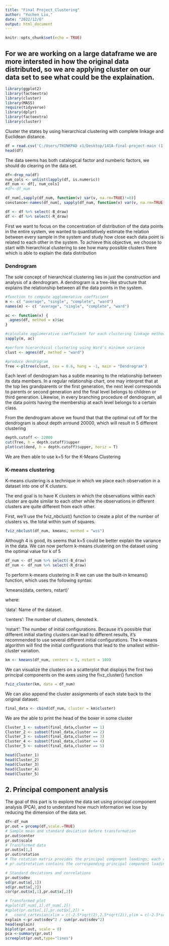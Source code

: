 ---
title: "Final Project_Clustering"
author: "Yuchen Liu,"
date: "2022/12/6"
output: html_document
---

```{r setup, include=FALSE}
knitr::opts_chunk$set(echo = TRUE)
```

## For we are working on a large dataframe we are more intersted in how the original data distributed, so we are applying cluster on our data set to see what could be the explaination.
```{r}
library(ggplot2)
library(factoextra)
library(cluster)
library(MASS)
require(tidyverse)
library(dplyr)
library(factoextra)
library(cluster)
```
Cluster the states by using hierarchical clustering with complete linkage and Euclidean distance.
```{r}
df = read.csv('C:/Users/THINKPAD x1/Desktop/141A-final-project-main (1)/141A-final-project-main/ufc_data.csv')
head(df)
```
The data seems has both catalogical factor and numberic factors, we should do clearing on the data set.
```{r}
df<-drop_na(df)
num_cols <- unlist(lapply(df, is.numeric))
df_num <- df[, num_cols]
#df<-df_num
```
```{r}
df_num[,sapply(df_num, function(v) var(v, na.rm=TRUE)!=0)]
constance<-names(df_num[, sapply(df_num, function(v) var(v, na.rm=TRUE)==0)])
```
```{r}
df <- df %>% select(-B_draw)
df <- df %>% select(-R_draw)
```

First we want to focus on the concentration of distribution of the data points in the entire system, we wanted to quantitatively estimate the relation between every sample in the system and study how close each data point is related to each other in the system. To achieve this objective, we choose to start with hierarchical clustering to see how many possible clusters there which is able to explain the data distribution

### Dendrogram

The sole concept of hierarchical clustering lies in just the construction and analysis of a dendrogram. A dendrogram is a tree-like structure that explains the relationship between all the data points in the system.

```{r}
#function to compute agglomerative coefficient
m <- c( "average", "single", "complete", "ward")
names(m) <- c( "average", "single", "complete", "ward")

ac <- function(x) {
  agnes(df, method = x)$ac
}

#calculate agglomerative coefficient for each clustering linkage method
sapply(m, ac)

#perform hierarchical clustering using Ward's minimum variance
clust <- agnes(df, method = "ward")

#produce dendrogram
Tree <-pltree(clust, cex = 0.6, hang = -1, main = "Dendrogram") 
```

Each level of dendrogram has a subtle meaning to the relationship between its data members. In a regular relationship chart, one may interpret that at the top lies grandparents or the first generation, the next level corresponds to parents or second generation and the final level belongs to children or third generation. Likewise, in every branching procedure of dendrogram, all the data points having the membership at each level belongs to a certain class.

From the dendrogram above we found that that the optimal cut off for the dendrogram is about depth arround 20000, which will result in 5 different clustering

```{r}
depth.cutoff <- 22000
cut(Tree, h = depth.cutoff)$upper
plot(cut(dend, h = depth.cutoff)$upper, horiz = T)
```

We are then able to use k=5 for the K-Means Clustering

### K-means clustering

K-means clustering is a technique in which we place each observation in a dataset into one of K clusters.

The end goal is to have K clusters in which the observations within each cluster are quite similar to each other while the observations in different clusters are quite different from each other.

First, we’ll use the fviz_nbclust() function to create a plot of the number of clusters vs. the total within sum of squares.
```{r}
fviz_nbclust(df_num, kmeans, method = "wss")
```

Although 4 is good, its seems that k=5 could be better explain the variance in the data. We can now perform k-means clustering on the dataset using the optimal value for k of 5

```{r}
df_num <- df_num %>% select(-B_draw)
df_num <- df_num %>% select(-R_draw)
```

To perform k-means clustering in R we can use the built-in kmeans() function, which uses the following syntax:

'kmeans(data, centers, nstart)'

where:

'data': Name of the dataset.

'centers': The number of clusters, denoted k.

'nstart': The number of initial configurations. Because it’s possible that different initial starting clusters can lead to different results, it’s recommended to use several different initial configurations. The k-means algorithm will find the initial configurations that lead to the smallest within-cluster variation.

```{r}
km <- kmeans(df_num, centers = 5, nstart = 100)
```

We can visualize the clusters on a scatterplot that displays the first two principal components on the axes using the fivz_cluster() function

```{r}
fviz_cluster(km, data = df_num)
```
We can also append the cluster assignments of each state back to the original dataset:

```{r}
final_data <- cbind(df_num, cluster = km$cluster)
```

We are the able to print the head of the boxer in some cluster

```{r}
Cluster_1 <- subset(final_data,cluster == 1)
Cluster_2 <- subset(final_data,cluster == 2)
Cluster_3 <- subset(final_data,cluster == 3)
Cluster_4 <- subset(final_data,cluster == 4)
Cluster_5 <- subset(final_data,cluster == 5)

head(Cluster_1)
head(Cluster_2)
head(Cluster_3)
head(Cluster_4)
head(Cluster_5)
```
## 2. Principal component analysis

The goal of this part is to explore the data set using principal component analysis (PCA), and to understand how much information we lose by reducing the dimension of the data set.

```{r}
df<-df_num
pr.out = prcomp(df,scale.=TRUE)
# Sample mean and standard deviation before transformation
pr.out$center
pr.out$scale
# Transformed data
pr.out$x[1,]
pr.out$rotation
# The rotation matrix provides the principal component loadings; each column of 
# pr.out$rotation contains the corresponding principal component loading vector

# Standard deviations and correlations
pr.out$sdev
sd(pr.out$x[,1])
sd(pr.out$x[,2])
cor(pr.out$x[,1],pr.out$x[,2])

# Transformed plot
#qplot(df_num[,1],df_num[,2])
#qplot(pr.out$x[,1],pr.out$x[,2]) +
#	coord_cartesian(xlim = c(-2.5*sqrt(2),2.5*sqrt(2)),ylim = c(-2.5*sqrt(2),2.5*sqrt(2)))
explain <-pr.out$sdev^2 / sum(pr.out$sdev^2)
head(explain)
biplot(pr.out, scale = 0)
pca <-summary(pr.out)
screeplot(pr.out,type="lines")

```

